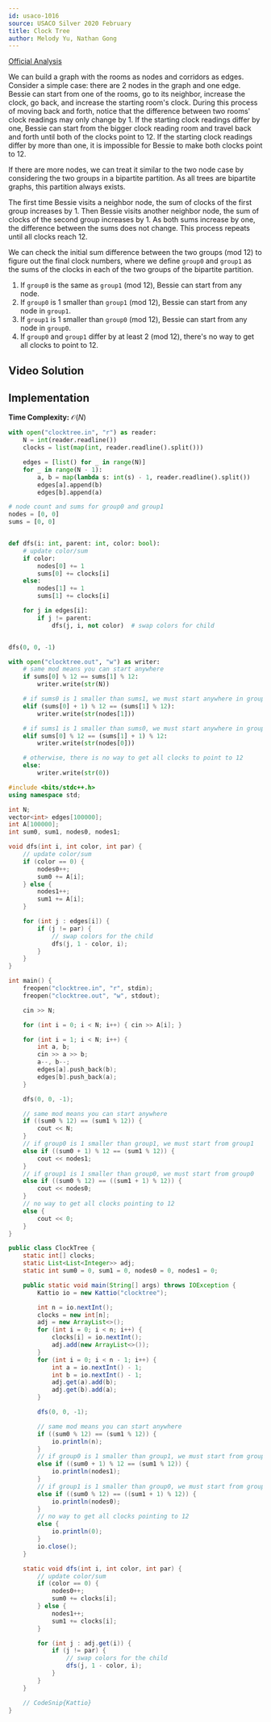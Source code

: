 ```yaml
---
id: usaco-1016
source: USACO Silver 2020 February
title: Clock Tree
author: Melody Yu, Nathan Gong
---
```


[Official Analysis](http://www.usaco.org/current/data/sol_clocktree_silver_feb20.html)

We can build a graph with the rooms as nodes and corridors as edges. Consider a simple case: there are 2 nodes in the graph and one edge.
Bessie can start from one of the rooms, go to its neighbor, increase the clock, go back, and increase the starting room's clock.
During this process of moving back and forth, notice that the difference between two rooms' clock readings may only change by 1.
If the starting clock readings differ by one, Bessie can start from the bigger clock reading room and travel back and forth until both of the clocks point to 12.
If the starting clock readings differ by more than one, it is impossible for Bessie to make both clocks point to 12.

If there are more nodes, we can treat it similar to the two node case by considering the two groups in a bipartite partition. As all trees are bipartite graphs, this partition always exists.

The first time Bessie visits a neighbor node, the sum of clocks of the first group increases by 1.
Then Bessie visits another neighbor node, the sum of clocks of the second group increases by 1.
As both sums increase by one, the difference between the sums does not change.
This process repeats until all clocks reach 12.

We can check the initial sum difference between the two groups (mod 12) to figure out the final clock numbers, where we define $\texttt{group0}$ and $\texttt{group1}$ as the sums of the clocks in each of the two groups of the bipartite partition.

1. If $\texttt{group0}$ is the same as $\texttt{group1}$ (mod 12), Bessie can start from any node.
2. If $\texttt{group0}$ is 1 smaller than $\texttt{group1}$ (mod 12), Bessie can start from any node in $\texttt{group1}$.
3. If $\texttt{group1}$ is 1 smaller than $\texttt{group0}$ (mod 12), Bessie can start from any node in $\texttt{group0}$.
4. If $\texttt{group0}$ and $\texttt{group1}$ differ by at least 2 (mod 12), there's no way to get all clocks to point to 12.

## Video Solution

<YouTube id="vMA54A2AT0I" />

## Implementation

**Time Complexity:** $\mathcal{O}(N)$

<LanguageSection>

<PySection>

```py
with open("clocktree.in", "r") as reader:
	N = int(reader.readline())
	clocks = list(map(int, reader.readline().split()))

	edges = [list() for _ in range(N)]
	for _ in range(N - 1):
		a, b = map(lambda s: int(s) - 1, reader.readline().split())
		edges[a].append(b)
		edges[b].append(a)

# node count and sums for group0 and group1
nodes = [0, 0]
sums = [0, 0]


def dfs(i: int, parent: int, color: bool):
	# update color/sum
	if color:
		nodes[0] += 1
		sums[0] += clocks[i]
	else:
		nodes[1] += 1
		sums[1] += clocks[i]

	for j in edges[i]:
		if j != parent:
			dfs(j, i, not color)  # swap colors for child


dfs(0, 0, -1)

with open("clocktree.out", "w") as writer:
	# same mod means you can start anywhere
	if sums[0] % 12 == sums[1] % 12:
		writer.write(str(N))

	# if sums0 is 1 smaller than sums1, we must start anywhere in group1
	elif (sums[0] + 1) % 12 == (sums[1] % 12):
		writer.write(str(nodes[1]))

	# if sums1 is 1 smaller than sums0, we must start anywhere in group0
	elif sums[0] % 12 == (sums[1] + 1) % 12:
		writer.write(str(nodes[0]))

	# otherwise, there is no way to get all clocks to point to 12
	else:
		writer.write(str(0))
```

</PySection>

<CPPSection>

```cpp
#include <bits/stdc++.h>
using namespace std;

int N;
vector<int> edges[100000];
int A[100000];
int sum0, sum1, nodes0, nodes1;

void dfs(int i, int color, int par) {
	// update color/sum
	if (color == 0) {
		nodes0++;
		sum0 += A[i];
	} else {
		nodes1++;
		sum1 += A[i];
	}

	for (int j : edges[i]) {
		if (j != par) {
			// swap colors for the child
			dfs(j, 1 - color, i);
		}
	}
}

int main() {
	freopen("clocktree.in", "r", stdin);
	freopen("clocktree.out", "w", stdout);

	cin >> N;

	for (int i = 0; i < N; i++) { cin >> A[i]; }

	for (int i = 1; i < N; i++) {
		int a, b;
		cin >> a >> b;
		a--, b--;
		edges[a].push_back(b);
		edges[b].push_back(a);
	}

	dfs(0, 0, -1);

	// same mod means you can start anywhere
	if ((sum0 % 12) == (sum1 % 12)) {
		cout << N;
	}
	// if group0 is 1 smaller than group1, we must start from group1
	else if ((sum0 + 1) % 12 == (sum1 % 12)) {
		cout << nodes1;
	}
	// if group1 is 1 smaller than group0, we must start from group0
	else if ((sum0 % 12) == ((sum1 + 1) % 12)) {
		cout << nodes0;
	}
	// no way to get all clocks pointing to 12
	else {
		cout << 0;
	}
}
```

</CPPSection>

<JavaSection>

```java
public class ClockTree {
	static int[] clocks;
	static List<List<Integer>> adj;
	static int sum0 = 0, sum1 = 0, nodes0 = 0, nodes1 = 0;

	public static void main(String[] args) throws IOException {
		Kattio io = new Kattio("clocktree");

		int n = io.nextInt();
		clocks = new int[n];
		adj = new ArrayList<>();
		for (int i = 0; i < n; i++) {
			clocks[i] = io.nextInt();
			adj.add(new ArrayList<>());
		}
		for (int i = 0; i < n - 1; i++) {
			int a = io.nextInt() - 1;
			int b = io.nextInt() - 1;
			adj.get(a).add(b);
			adj.get(b).add(a);
		}

		dfs(0, 0, -1);

		// same mod means you can start anywhere
		if ((sum0 % 12) == (sum1 % 12)) {
			io.println(n);
		}
		// if group0 is 1 smaller than group1, we must start from group1
		else if ((sum0 + 1) % 12 == (sum1 % 12)) {
			io.println(nodes1);
		}
		// if group1 is 1 smaller than group0, we must start from group0
		else if ((sum0 % 12) == ((sum1 + 1) % 12)) {
			io.println(nodes0);
		}
		// no way to get all clocks pointing to 12
		else {
			io.println(0);
		}
		io.close();
	}

	static void dfs(int i, int color, int par) {
		// update color/sum
		if (color == 0) {
			nodes0++;
			sum0 += clocks[i];
		} else {
			nodes1++;
			sum1 += clocks[i];
		}

		for (int j : adj.get(i)) {
			if (j != par) {
				// swap colors for the child
				dfs(j, 1 - color, i);
			}
		}
	}

	// CodeSnip{Kattio}
}
```

</JavaSection>

</LanguageSection>
